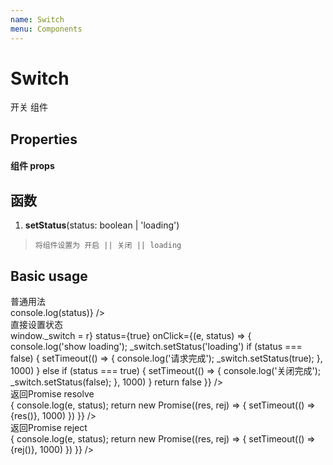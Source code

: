```yaml
---
name: Switch
menu: Components
---
```



# Switch

开关  组件

## Properties
#### 组件 props

<PropsTable of={Switch} />
 
## 函数

  1.  **setStatus**(status: boolean | 'loading')
  >     将组件设置为 开启 || 关闭 || loading

## Basic usage

<Playground>
 <div>普通用法</div>
 <div>
   <Switch 
    status={false}
    onClick={(e, status) => console.log(status)}
   />
 </div>

 <div>直接设置状态</div>
  <div>
     <Switch 
      ref={r => window._switch = r}
      status={true}
      onClick={(e, status) => {
        console.log('show loading');
        _switch.setStatus('loading')
        if (status === false) {
          setTimeout(() => {
            console.log('请求完成');
            _switch.setStatus(true);
          }, 1000)
        } else if (status === true) {
          setTimeout(() => {
            console.log('关闭完成');
            _switch.setStatus(false);
          }, 1000)
        }
        return false
      }}
     />
  </div>
  
   <div>返回Promise resolve</div>
    <div>
      <Switch 
       status={false}
       onClick={(e, status) => {
         console.log(e, status);
         return new Promise((res, rej) => {
           setTimeout(() => {res()}, 1000)
         })
       }}
      />
    </div>
    
   <div>返回Promise reject</div>
    <div>
      <Switch 
       status={false}
       onClick={(e, status) => {
         console.log(e, status);
         return new Promise((res, rej) => {
           setTimeout(() => {rej()}, 1000)
         })
       }}
      />
    </div>
</Playground>

